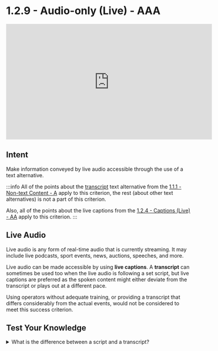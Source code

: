 # 1.2.9 - Audio-only (Live) - AAA

<iframe width="560" height="315" src="https://www.youtube.com/embed/kpiMVhQyjzk" title="1.2.9 - Audio-only (Live) - WCAG Documents" frameBorder="0" allow="accelerometer; autoplay; clipboard-write; encrypted-media; gyroscope; picture-in-picture" allowFullScreen></iframe>

## Intent

Make information conveyed by live audio accessible through the use of a text alternative.

:::info
All of the points about the [transcript](/docs/wcag-documents/glossary-of-terms/#transcript) text alternative from the [1.1.1 - Non-text Content - A](../1.1-text-alternatives/1.1.1-non-text-content.mdx) apply to this criterion, the rest (about other text alternatives) is not a part of this criterion.

Also, all of the points about the live captions from the [1.2.4 - Captions (Live) - AA](./1.2.4-captions-live.mdx) apply to this criterion.
:::

## Live Audio

Live audio is any form of real-time audio that is currently streaming. It may include live podcasts, sport events, news, auctions, speeches, and more.

Live audio can be made accessible by using **live captions**. A **transcript** can sometimes be used too when the live audio is following a set script, but live captions are preferred as the spoken content might either deviate from the transcript or plays out at a different pace.

Using operators without adequate training, or providing a transcript that differs considerably from the actual events, would not be considered to meet this success criterion.

## Test Your Knowledge

<details>
	<summary>
    <span>What is the difference between a script and a transcript?</span>
  </summary>
	A script is a written text that will be said in the future, and a transcript is a written text that has already been said.
</details>
